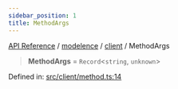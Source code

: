 ```yaml
---
sidebar_position: 1
title: MethodArgs
---
```


[API Reference](/api-reference/modelence/client/type-aliases/../../../index) / [modelence](/api-reference/modelence/client/type-aliases/../../index) / [client](/api-reference/modelence/client/type-aliases/../index) / MethodArgs

> **MethodArgs** = `Record`\<`string`, `unknown`\>

Defined in: [src/client/method.ts:14](https://github.com/modelence/modelence/blob/df0c5788435c8faa0f8712932d26a40268a9218f/packages/modelence/src/client/method.ts#L14)
